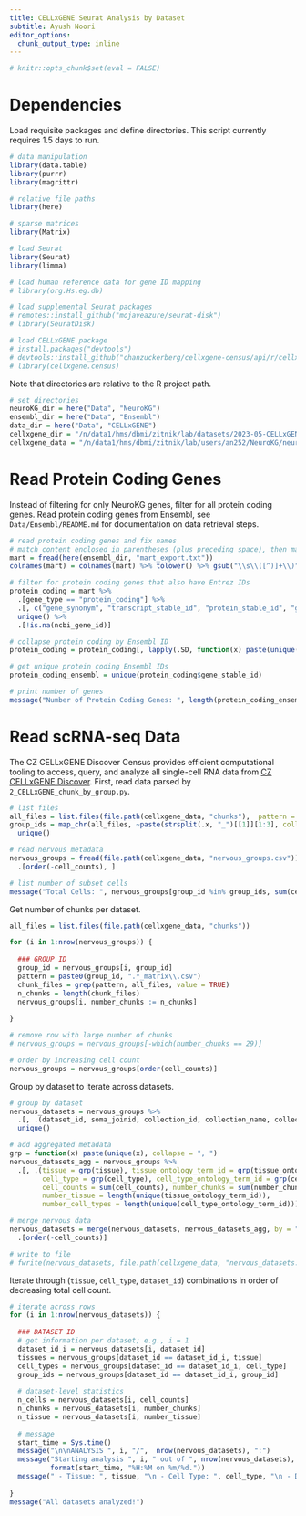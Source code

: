 ```yaml
---
title: CELLxGENE Seurat Analysis by Dataset
subtitle: Ayush Noori
editor_options: 
  chunk_output_type: inline
---
```


```r
# knitr::opts_chunk$set(eval = FALSE)
```

# Dependencies

Load requisite packages and define directories. This script currently requires 1.5 days to run.

```r
# data manipulation
library(data.table)
library(purrr)
library(magrittr)

# relative file paths
library(here)

# sparse matrices
library(Matrix)

# load Seurat
library(Seurat)
library(limma)

# load human reference data for gene ID mapping
# library(org.Hs.eg.db)

# load supplemental Seurat packages
# remotes::install_github("mojaveazure/seurat-disk")
# library(SeuratDisk)

# load CELLxGENE package
# install.packages("devtools")
# devtools::install_github("chanzuckerberg/cellxgene-census/api/r/cellxgene.census")
# library(cellxgene.census)
```

Note that directories are relative to the R project path.

```r
# set directories
neuroKG_dir = here("Data", "NeuroKG")
ensembl_dir = here("Data", "Ensembl")
data_dir = here("Data", "CELLxGENE")
cellxgene_dir = "/n/data1/hms/dbmi/zitnik/lab/datasets/2023-05-CELLxGENE/census"
cellxgene_data = "/n/data1/hms/dbmi/zitnik/lab/users/an252/NeuroKG/neuroKG/Data/CELLxGENE"
```

# Read Protein Coding Genes

Instead of filtering for only NeuroKG genes, filter for all protein coding genes. Read protein coding genes from Ensembl, see `Data/Ensembl/README.md` for documentation on data retrieval steps.

```r
# read protein coding genes and fix names
# match content enclosed in parentheses (plus preceding space), then match one or more spaces
mart = fread(here(ensembl_dir, "mart_export.txt"))
colnames(mart) = colnames(mart) %>% tolower() %>% gsub("\\s\\([^)]+\\)", "", .) %>% gsub("\\s+" , "_", .)

# filter for protein coding genes that also have Entrez IDs
protein_coding = mart %>%
  .[gene_type == "protein_coding"] %>%
  .[, c("gene_synonym", "transcript_stable_id", "protein_stable_id", "gene_stable_id_version", "protein_stable_id_version", "transcript_stable_id_version") := NULL] %>%
  unique() %>%
  .[!is.na(ncbi_gene_id)]

# collapse protein coding by Ensembl ID
protein_coding = protein_coding[, lapply(.SD, function(x) paste(unique(x), collapse = ", ")), by = gene_stable_id]

# get unique protein coding Ensembl IDs
protein_coding_ensembl = unique(protein_coding$gene_stable_id)

# print number of genes
message("Number of Protein Coding Genes: ", length(protein_coding_ensembl))
```

# Read scRNA-seq Data

The CZ CELLxGENE Discover Census provides efficient computational tooling to access, query, and analyze all single-cell RNA data from [CZ CELLxGENE Discover](https://cellxgene.cziscience.com/). First, read data parsed by `2_CELLxGENE_chunk_by_group.py`.

```r
# list files
all_files = list.files(file.path(cellxgene_data, "chunks"),  pattern = "_matrix.csv$")
group_ids = map_chr(all_files, ~paste(strsplit(.x, "_")[[1]][1:3], collapse = "_")) %>%
  unique()

# read nervous metadata
nervous_groups = fread(file.path(cellxgene_data, "nervous_groups.csv")) %>%
  .[order(-cell_counts), ]

# list number of subset cells
message("Total Cells: ", nervous_groups[group_id %in% group_ids, sum(cell_counts)])
```

Get number of chunks per dataset.

```r
all_files = list.files(file.path(cellxgene_data, "chunks"))

for (i in 1:nrow(nervous_groups)) {
  
  ### GROUP ID
  group_id = nervous_groups[i, group_id]
  pattern = paste0(group_id, ".*_matrix\\.csv")
  chunk_files = grep(pattern, all_files, value = TRUE)
  n_chunks = length(chunk_files)
  nervous_groups[i, number_chunks := n_chunks]
  
}

# remove row with large number of chunks
# nervous_groups = nervous_groups[-which(number_chunks == 29)]

# order by increasing cell count
nervous_groups = nervous_groups[order(cell_counts)]
```

Group by dataset to iterate across datasets.

```r
# group by dataset
nervous_datasets = nervous_groups %>% 
  .[, .(dataset_id, soma_joinid, collection_id, collection_name, collection_doi, dataset_title, dataset_h5ad_path, dataset_total_cell_count)] %>%
  unique()

# add aggregated metadata
grp = function(x) paste(unique(x), collapse = ", ")
nervous_datasets_agg = nervous_groups %>%
  .[, .(tissue = grp(tissue), tissue_ontology_term_id = grp(tissue_ontology_term_id),
        cell_type = grp(cell_type), cell_type_ontology_term_id = grp(cell_type_ontology_term_id),
        cell_counts = sum(cell_counts), number_chunks = sum(number_chunks),
        number_tissue = length(unique(tissue_ontology_term_id)),
        number_cell_types = length(unique(cell_type_ontology_term_id))), by = dataset_id]

# merge nervous data
nervous_datasets = merge(nervous_datasets, nervous_datasets_agg, by = "dataset_id") %>%
  .[order(-cell_counts)]

# write to file
# fwrite(nervous_datasets, file.path(cellxgene_data, "nervous_datasets.csv"))
```

Iterate through (`tissue`, `cell_type`, `dataset_id`) combinations in order of decreasing total cell count.

```r
# iterate across rows
for (i in 1:nrow(nervous_datasets)) {
  
  ### DATASET ID
  # get information per dataset; e.g., i = 1
  dataset_id_i = nervous_datasets[i, dataset_id]
  tissues = nervous_groups[dataset_id == dataset_id_i, tissue]
  cell_types = nervous_groups[dataset_id == dataset_id_i, cell_type]
  group_ids = nervous_groups[dataset_id == dataset_id_i, group_id]
  
  # dataset-level statistics
  n_cells = nervous_datasets[i, cell_counts]
  n_chunks = nervous_datasets[i, number_chunks]
  n_tissue = nervous_datasets[i, number_tissue]
  
  # message
  start_time = Sys.time()
  message("\n\nANALYSIS ", i, "/",  nrow(nervous_datasets), ":")
  message("Starting analysis ", i, " out of ", nrow(nervous_datasets), " at ", 
          format(start_time, "%H:%M on %m/%d."))
  message(" - Tissue: ", tissue, "\n - Cell Type: ", cell_type, "\n - Dataset ID: ", dataset_id, "\n - Cell Count: ", cell_count)
  
}
message("All datasets analyzed!")
```